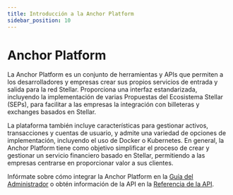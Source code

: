 ```yaml
---
title: Introducción a la Anchor Platform
sidebar_position: 10
---
```


# Anchor Platform

La Anchor Platform es un conjunto de herramientas y APIs que permiten a los desarrolladores y empresas crear sus propios servicios de entrada y salida para la red Stellar. Proporciona una interfaz estandarizada, incluyendo la implementación de varias Propuestas del Ecosistema Stellar (SEPs), para facilitar a las empresas la integración con billeteras y exchanges basados en Stellar.

La plataforma también incluye características para gestionar activos, transacciones y cuentas de usuario, y admite una variedad de opciones de implementación, incluyendo el uso de Docker o Kubernetes. En general, la Anchor Platform tiene como objetivo simplificar el proceso de crear y gestionar un servicio financiero basado en Stellar, permitiendo a las empresas centrarse en proporcionar valor a sus clientes.

Infórmate sobre cómo integrar la Anchor Platform en la [Guía del Administrador](./admin-guide/README.mdx) o obtén información de la API en la [Referencia de la API](./api-reference/README.mdx).
